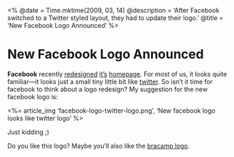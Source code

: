 <%
  @date = Time.mktime(2009, 03, 14)
  @description = 'After Facebook switched to a Twitter styled layout, they had to update their logo.'
  @title = 'New Facebook Logo Announced'
%>

New Facebook Logo Announced
===========================

**Facebook** recently [redesigned](http://mashable.com/2009/03/04/facebook-homepage-real-time/) [it’s](http://t3n.yeebase.com/social-networks-facebook-schaut-twitter-features-ab-238522/) [homepage](http://thenextweb.com/2009/03/04/facebook-twitter-unlimited-followers-real-time-homepage/). For most of us, it looks quite familiar—it looks just a small tiny little bit like [twitter](http://twitter.com/Hagenburger). So isn’t it time for facebook to think about  a logo redesign? My suggestion for the new facebook logo is:

<%= article_img 'facebook-logo-twitter-logo.png', 'New facebook logo looks like twitter logo' %>

Just kidding ;)

Do you like this logo? Maybe you’ll also like the [bracamp logo](http://www.hagenburger.net/BLOG/Social-Media-Camp-vs-bracamp.html).